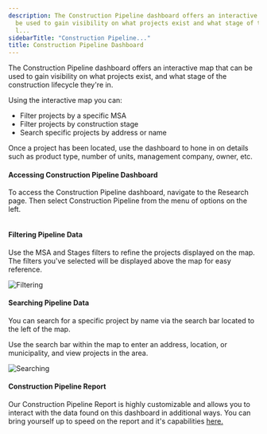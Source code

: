 ```yaml
---
description: The Construction Pipeline dashboard offers an interactive map that can
  be used to gain visibility on what projects exist and what stage of the construction
  l...
sidebarTitle: "Construction Pipeline..."
title: Construction Pipeline Dashboard
---
```


The Construction Pipeline dashboard offers an interactive map that can be used to gain visibility on what projects exist, and what stage of the construction lifecycle they're in. 


Using the interactive map you can:


* Filter projects by a specific MSA
* Filter projects by construction stage
* Search specific projects by address or name


Once a project has been located, use the dashboard to hone in on details such as product type, number of units, management company, owner, etc. 


#### Accessing Construction Pipeline Dashboard


To access the Construction Pipeline dashboard, navigate to the Research page. Then select Construction Pipeline from the menu of options on the left. 


<Frame caption="Dashboard displaying construction pipeline projects in Atlanta with a map and project details.">
  <img src="/images/radix/74730e66ec0f51bdbdc9f046b519d78e293c364f.png" alt="" />
</Frame>


#### Filtering Pipeline Data


Use the MSA and Stages filters to refine the projects displayed on the map. The filters you've selected will be displayed above the map for easy reference. 


<Frame caption="Dashboard displaying construction projects in Atlanta, with filters for stages and search options.">
  <img src="/images/radix/69d126bd1bf9415a6e8057e7b23f9ed2cbddd148.png" alt="Filtering" />
</Frame>


#### Searching Pipeline Data


You can search for a specific project by name via the search bar located to the left of the map.


Use the search bar within the map to enter an address, location, or municipality, and view projects in the area. 


<Frame caption="Interactive map displaying construction projects in Chicago with a search bar and project list.">
  <img src="/images/radix/29f1dfd3eb6667e40d392744d7709499510771e8.png" alt="Searching" />
</Frame>



#### Construction Pipeline Report


Our Construction Pipeline Report is highly customizable and allows you to interact with the data found on this dashboard in additional ways. You can bring yourself up to speed on the report and it's capabilities [here.](../Benchmark/report-overviews/construction-pipeline-report-overview)